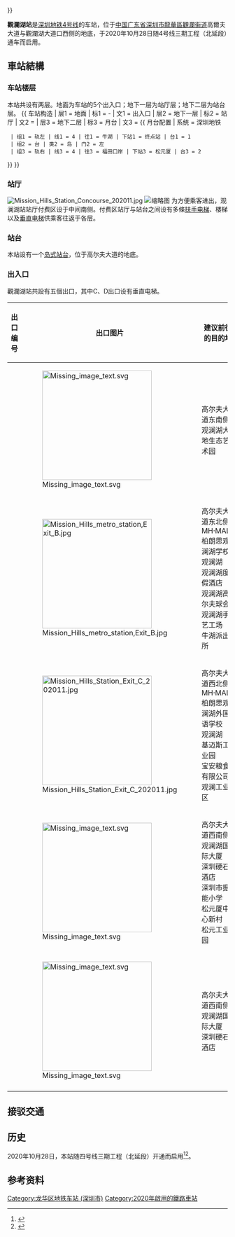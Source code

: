 {{noteTA
|G1=Transport
}}
{{distinguish|觀瀾站}}
{{Infobox station
| name = 觀瀾湖
| eng_name = Mission Hills 
| livery = #b5a265
| namecolour = black
| linecolour={{深圳地铁色彩|4}}
| image = Mission Hills Station Platform Part 1 202011.jpg
| caption = 站台
| borough = {{CHN}}[[广东省|广东省]][[深圳市|深圳市]][[龍華區_(深圳市)|龍華區]][[觀瀾街道|觀瀾街道]]
| address = 高爾夫大道与觀瀾湖大道口西侧
| coordinates ={{coord|22|43|27.62|N|114|4|15.81|E|display=inline,title|Region:CN_Railway_Station}}
| colour = 金銅色
| exits = 5
| lines = {{深圳地鐵|4|sl}}
| station_hours = 06:28－00:08
| hours =
{{深圳地鐵|4|s}}：
: 往福田口岸：06:32－23:02
: 往牛湖：06:57－00:03
|connection=
| opened = 2020年10月28日
| services = {{Adjacent stations|system=Shenzhen Metro|line1=4|left1=牛湖|right1=松元廈}}
| structure = 地下車站
| hall = 地底站厅
| platform = 1个[[島式月台|島式月台]]
| elevator =
| escalator =
| route_map = {{ BS-map | inline = yes | legend = no | map =
utSTRf!~MFADEg\utSTRg!~MFADEg~~{{RoutemapRoute|l=u|[[牛湖站|牛湖站]]}}
utSTR+BSl!~num2l\utSTR+BSr
utSTR+BSl\utSTR+BSr!~num1r
utSTRf!~MFADEf\utSTRg!~MFADEf~~{{RoutemapRoute|l=d|[[松元厦站|松元厦站]]}}
}}}}

'''觀瀾湖站'''是[[深圳地铁4号线|深圳地铁4号线]]的车站，位于[[中华人民共和国|中国]][[广东省|广东省]][[深圳市|深圳市]][[龍華區_(深圳市)|龍華區]][[觀瀾街道|觀瀾街道]]高爾夫大道与觀瀾湖大道口西侧的地底，于2020年10月28日随4号线三期工程（北延段）通车而启用。

==車站結構==
===车站楼层===
本站共设有两层。地面为车站的5个出入口；地下一层为站厅层；地下二层为站台层。
{{ 车站构造
| 层1 = 地面 | 标1 = -
| 文1 = 出入口
| 层2 = 地下一层 | 标2 = 站厅
| 文2 = {{spml|售票机|客服中心|警务室|安检设施}}
| 层3 = 地下二层 | 标3 = 月台
| 文3 = {{ 月台配置 | 系统 = 深圳地铁
  | 组1 = 轨左 | 线1 = 4 | 往1 = 牛湖 | 下站1 = 终点站 | 台1 = 1
  | 组2 = 台 | 类2 = 岛 | 门2 = 左
  | 组3 = 轨右 | 线3 = 4 | 往3 = 福田口岸 | 下站3 = 松元厦 | 台3 = 2
}}
}}

=== 站厅 ===
[[Image:Mission_Hills_Station_Concourse_202011.jpg|thumb]]
[[File:Mission_Hills_metro_station2.jpg|缩略图]]
为方便乘客进出，观澜湖站站厅付费区设于中间南侧。付费区站厅与站台之间设有多條[[扶手电梯|扶手电梯]]、楼梯以及[[垂直电梯|垂直电梯]]供乘客往返于各层。

=== 站台 ===
本站设有一个[[岛式站台|岛式站台]]，位于高尔夫大道的地底。

=== 出入口 ===
觀瀾湖站共設有五個出口，其中C、D出口设有垂直电梯。
{| class="wikitable"
! 出口编号
! 出口图片
! 建议前往的目的地
|-
| {{港鐵出口|A|附=盲}}
| [[File:Missing_image_text.svg|250px]] 
| 高尔夫大道东南侧<br>观澜湖大地生态艺术园
|-
| {{港鐵出口|B|附=盲}}
| [[File:Mission_Hills_metro_station,Exit_B.jpg|250px]] 
| 高尔夫大道东北侧<br>MH·MALL<br>柏朗思观澜湖学校<br>观澜湖<br>观澜湖度假酒店<br>观澜湖高尔夫球会<br>观澜湖手艺工场<br>牛湖派出所
|-
| {{港鐵出口|C|附=盲升}}
| [[File:Mission_Hills_Station_Exit_C_202011.jpg|250px]] 
| 高尔夫大道西北侧<br>MH·MALL<br>柏朗思观澜湖外国语学校<br>观澜湖<br>基迈斯工业园<br>宝安粮食有限公司观澜工业区
|-
| {{港鐵出口|D|附=盲升}}
| [[File:Missing_image_text.svg|250px]] 
| 高尔夫大道西南侧<br>观澜湖国际大厦<br>深圳硬石酒店<br>深圳市振能小学<br>松元厦中心新村<br>松元工业园
|-
| {{港鐵出口|E|附=盲}}
| [[File:Missing_image_text.svg|250px]]
| 高尔夫大道西南侧<br>观澜湖国际大厦<br>深圳硬石酒店
|-
| colspan="3" bgcolor="#EEEEEE" |{{港鐵出口|註=盲升}}
|}

== 接驳交通 ==
{{深圳巴士路线简单列表|header=观澜湖地铁站|B877|B880}}
{{深圳巴士路线简单列表|header=观澜湖地铁站2|312|高峰43|B651|M258|M285|M289|M557}}
{{深圳巴士路线简单列表|header=高尔夫球场|M258}}

==历史==
2020年10月28日，本站随四号线三期工程（北延段）开通而启用<ref>{{Cite web |url=https://www.wenweipo.com/a/202009/30/AP5f743d36e4b04dd69b38e304.html |title=深圳地鐵4號線三期工程下月底通車 |access-date=2020-10-28 |archive-date=2020-10-08 |archive-url=https://web.archive.org/web/20201008201746/https://www.wenweipo.com/a/202009/30/AP5f743d36e4b04dd69b38e304.html |dead-url=no }}</ref><ref>{{Cite web |url=http://www.mtrsz.com.cn/files/20201104/%E6%B8%AF%E9%93%81%EF%BC%88%E6%B7%B1%E5%9C%B3%EF%BC%89%E6%96%B0%E9%97%BB%E9%80%9A%E7%A8%BF---%E5%8D%97%E5%8C%97%E6%96%B0%E6%86%A7%E6%86%AC%204%E5%8F%B7%E7%BA%BF%E5%85%A8%E7%BA%BF%E5%BC%80%E9%80%9A%E8%BF%90%E8%90%A50.pdf |title=南北新憧憬 港铁（深圳）4 号线三期通车运营 |access-date=2021-05-16 |archive-date=2021-02-05 |archive-url=https://web.archive.org/web/20210205095844/http://www.mtrsz.com.cn/files/20201104/%E6%B8%AF%E9%93%81%EF%BC%88%E6%B7%B1%E5%9C%B3%EF%BC%89%E6%96%B0%E9%97%BB%E9%80%9A%E7%A8%BF---%E5%8D%97%E5%8C%97%E6%96%B0%E6%86%A7%E6%86%AC%204%E5%8F%B7%E7%BA%BF%E5%85%A8%E7%BA%BF%E5%BC%80%E9%80%9A%E8%BF%90%E8%90%A50.pdf |dead-url=no }}</ref>。

== 参考资料 ==
{{Reflist}}
{{深圳地鐵4號線}}
{{深圳地铁车站列表|SZM}}

[[Category:龙华区地铁车站_(深圳市)|Category:龙华区地铁车站 (深圳市)]]
[[Category:2020年啟用的鐵路車站|Category:2020年啟用的鐵路車站]]